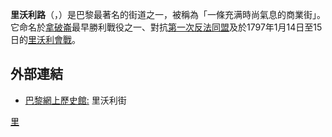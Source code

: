 {{Infobox street
| name = 里沃利路<br />{{lang|fr|Rue de Rivoli}}
| image = Rue-de-rivoli.jpg
| image_size = 230px
| image_alt = 
| caption = 路牌
| map_type = France Paris
| map_size = 265
| coordinates = {{coord|48|51|24.90|N|2|21|13.22|E|type:landmark|display=inline,title}}
| arrondissement = [[巴黎第一區|第一區]]、[[巴黎第四區|第四區]]
| quarter = {{link-fr|聖日爾曼奧塞爾地區|Quartier Saint-Germain-l'Auxerrois}}、{{link-fr|大堂地區|Quartier des Halles}}、{{link-fr|皇家宮地區|Quartier du Palais Royal}}、{{link-fr|聖瑪麗地區|Quartier Saint-Merri}}、{{link-fr|聖熱爾韋地區|Saint-Gervais}} 
| terminus_a = {{link-fr|法蘭索瓦·米隆路|Rue François Miron}}45號及{{link-fr|塞維涅路|Rue de Sévigné}}1號
| terminus_b = [[協和廣場|協和廣場]]及{{link-fr|聖弗洛朗坦路|Rue Saint-Florentin}}2號
| length = {{convert|3070|m|abbr=on}}
| width = {{convert|20.78|m|abbr=on}} 沿[[杜樂麗花園|杜樂麗花園]]；22米別處
| completion_date = 1848年5月3日
| inauguration_label = 命名
| inauguration_date = 1804年4月25日
}}

'''里沃利路'''（{{lang-fr|Rue de Rivoli}}，{{IPA-fr|ʁy də ʁivɔli}}）是巴黎最著名的街道之一，被稱為「一條充满時尚氣息的商業街」。 它命名於[[拿破崙|拿破崙]]最早勝利戰役之一、對抗[[第一次反法同盟|第一次反法同盟]]及於1797年1月14日至15日的[[里沃利會戰|里沃利會戰]]。

== 外部連結 ==
{{commonscat|Rue de Rivoli|里沃利路}}
* [http://www.ibiblio.org/wm/paris/hist/rivoli.html 巴黎網上歷史館:] 里沃利街

[[Category:巴黎街道|里]]